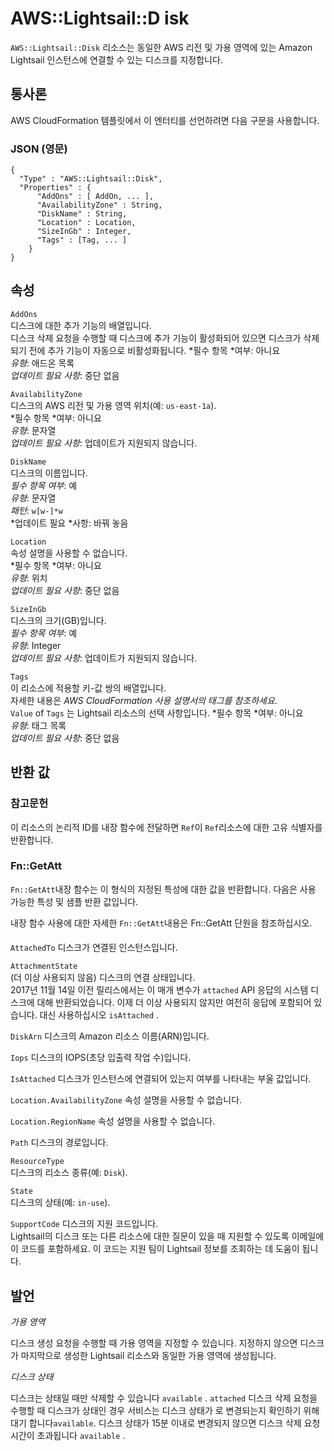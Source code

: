 # AWS::Lightsail::D isk

`AWS::Lightsail::Disk` 리소스는 동일한 AWS 리전 및 가용 영역에 있는 Amazon Lightsail 인스턴스에 연결할 수 있는 디스크를 지정합니다.

## 통사론

AWS CloudFormation 템플릿에서 이 엔터티를 선언하려면 다음 구문을 사용합니다.

### JSON (영문)

```
{
  "Type" : "AWS::Lightsail::Disk",
  "Properties" : {
      "AddOns" : [ AddOn, ... ],
      "AvailabilityZone" : String,
      "DiskName" : String,
      "Location" : Location,
      "SizeInGb" : Integer,
      "Tags" : [Tag, ... ]
    }
}
```

## 속성

`AddOns`  
디스크에 대한 추가 기능의 배열입니다.  
디스크 삭제 요청을 수행할 때 디스크에 추가 기능이 활성화되어 있으면 디스크가 삭제되기 전에 추가 기능이 자동으로 비활성화됩니다.
*필수 항목 *여부: 아니요  
_유형_: 애드온 목록  
_업데이트 필요 사항_: 중단 없음

`AvailabilityZone`  
디스크의 AWS 리전 및 가용 영역 위치(예: `us-east-1a`).  
*필수 항목 *여부: 아니요  
_유형_: 문자열  
_업데이트 필요 사항_: 업데이트가 지원되지 않습니다.

`DiskName`  
디스크의 이름입니다.  
_필수 항목 여부_: 예  
_유형_: 문자열  
_패턴_: `w[w-]*w`  
*업데이트 필요 *사항: 바꿔 놓음

`Location`  
속성 설명을 사용할 수 없습니다.  
*필수 항목 *여부: 아니요  
_유형_: 위치  
_업데이트 필요 사항_: 중단 없음

`SizeInGb`  
디스크의 크기(GB)입니다.  
_필수 항목 여부_: 예  
_유형_: Integer  
_업데이트 필요 사항_: 업데이트가 지원되지 않습니다.

`Tags`  
이 리소스에 적용할 키-값 쌍의 배열입니다.  
자세한 내용은 _AWS CloudFormation 사용 설명서의 태그를 참조하세요_.  
`Value` of `Tags` 는 Lightsail 리소스의 선택 사항입니다.
*필수 항목 *여부: 아니요  
_유형_: 태그 목록  
_업데이트 필요 사항_: 중단 없음

## 반환 값

### 참고문헌

이 리소스의 논리적 ID를 내장 함수에 전달하면 `Ref`이 `Ref`리소스에 대한 고유 식별자를 반환합니다.

### Fn::GetAtt

`Fn::GetAtt`내장 함수는 이 형식의 지정된 특성에 대한 값을 반환합니다. 다음은 사용 가능한 특성 및 샘플 반환 값입니다.

내장 함수 사용에 대한 자세한 `Fn::GetAtt`내용은 Fn::GetAtt 단원을 참조하십시오.

####

`AttachedTo` 디스크가 연결된 인스턴스입니다.

`AttachmentState`  
(더 이상 사용되지 않음) 디스크의 연결 상태입니다.  
2017년 11월 14일 이전 릴리스에서는 이 매개 변수가 `attached` API 응답의 시스템 디스크에 대해 반환되었습니다. 이제 더 이상 사용되지 않지만 여전히 응답에 포함되어 있습니다. 대신 사용하십시오 `isAttached` .

`DiskArn` 디스크의 Amazon 리소스 이름(ARN)입니다.

`Iops` 디스크의 IOPS(초당 입출력 작업 수)입니다.

`IsAttached` 디스크가 인스턴스에 연결되어 있는지 여부를 나타내는 부울 값입니다.

`Location.AvailabilityZone` 속성 설명을 사용할 수 없습니다.

`Location.RegionName` 속성 설명을 사용할 수 없습니다.

`Path` 디스크의 경로입니다.

`ResourceType`  
디스크의 리소스 종류(예: `Disk`).

`State`  
디스크의 상태(예: `in-use`).

`SupportCode` 디스크의 지원 코드입니다.  
Lightsail의 디스크 또는 다른 리소스에 대한 질문이 있을 때 지원할 수 있도록 이메일에 이 코드를 포함하세요. 이 코드는 지원 팀이 Lightsail 정보를 조회하는 데 도움이 됩니다.

## 발언

_가용 영역_

디스크 생성 요청을 수행할 때 가용 영역을 지정할 수 있습니다. 지정하지 않으면 디스크가 마지막으로 생성한 Lightsail 리소스와 동일한 가용 영역에 생성됩니다.

_디스크 상태_

디스크는 상태일 때만 삭제할 수 있습니다 `available` . `attached` 디스크 삭제 요청을 수행할 때 디스크가 상태인 경우 서비스는 디스크 상태가 로 변경되는지 확인하기 위해 대기 합니다`available`. 디스크 상태가 15분 이내로 변경되지 않으면 디스크 삭제 요청 시간이 초과됩니다 `available` .
